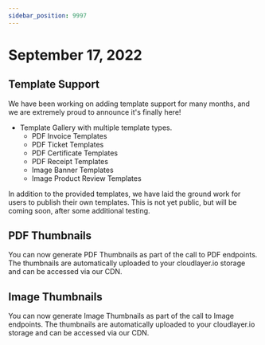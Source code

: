 ```yaml
---
sidebar_position: 9997
---
```


# September 17, 2022

## Template Support

We have been working on adding template support for many months, and we are extremely proud to announce it's finally here!

- Template Gallery with multiple template types.
  - PDF Invoice Templates
  - PDF Ticket Templates
  - PDF Certificate Templates
  - PDF Receipt Templates
  - Image Banner Templates
  - Image Product Review Templates

In addition to the provided templates, we have laid the ground work for users to publish their own templates. This is not yet public, but will be coming soon, after some additional testing.

## PDF Thumbnails

You can now generate PDF Thumbnails as part of the call to PDF endpoints. The thumbnails are automatically uploaded to your cloudlayer.io storage and can be accessed via our CDN.

## Image Thumbnails

You can now generate Image Thumbnails as part of the call to Image endpoints. The thumbnails are automatically uploaded to your cloudlayer.io storage and can be accessed via our CDN.

